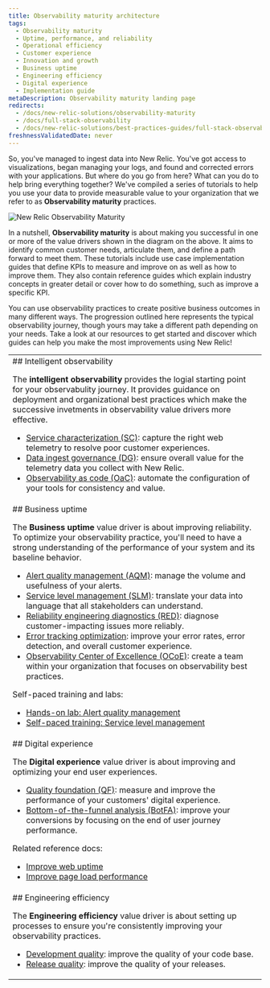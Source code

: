 ```yaml
---
title: Observability maturity architecture
tags:
  - Observability maturity
  - Uptime, performance, and reliability
  - Operational efficiency
  - Customer experience
  - Innovation and growth
  - Business uptime
  - Engineering efficiency
  - Digital experience
  - Implementation guide
metaDescription: Observability maturity landing page
redirects:
  - /docs/new-relic-solutions/observability-maturity
  - /docs/full-stack-observability
  - /docs/new-relic-solutions/best-practices-guides/full-stack-observability
freshnessValidatedDate: never
---
```


So, you've managed to ingest data into New Relic. You've got access to visualizations, began managing your logs, and found and corrected errors with your applications. But where do you go from here? What can you do to help bring everything together? We've compiled a series of tutorials to help you use your data to provide measurable value to your organization that we refer to as <DNT>**Observability maturity**</DNT> practices.

<img
  title="New Relic Observability Maturity"
  alt="New Relic Observability Maturity"
  src="/images/observability-maturity-and-value-drivers.webp"
/>

In a nutshell, <DNT>**Observability maturity**</DNT> is about making you successful in one or more of the value drivers shown in the diagram on the above. It aims to identify common customer needs, articulate them, and define a path forward to meet them. These tutorials include use case implementation guides that define KPIs to measure and improve on as well as how to improve them. They also contain reference guides which explain industry concepts in greater detail or cover how to do something, such as improve a specific KPI.

You can use observability practices to create positive business outcomes in many different ways. The progression outlined here represents the typical observability journey, though yours may take a different path depending on your needs. Take a look at our resources to get started and discover which guides can help you make the most improvements using New Relic!
<table>
<tbody>
<tr>
<td>
## Intelligent observability

The <DNT>**intelligent observability**</DNT> provides the logial starting point for your observabulity journey. It provides guidance on deployment and organizational best practices which make the successive invetments in observability value drivers more effective.

* [Service characterization (SC)](/docs/new-relic-solutions/observability-maturity/operational-efficiency/sc-implementation-guide/): capture the right web telemetry to resolve poor customer experiences.
* [Data ingest governance (DG)](/docs/new-relic-solutions/observability-maturity/operational-efficiency/dg-intro/): ensure overall value for the telemetry data you collect with New Relic.
* [Observability as code (OaC)](/docs/new-relic-solutions/observability-maturity/operational-efficiency/observability-as-code-guide): automate the configuration of your tools for consistency and value.
</td>
</tr>
<tr>
<td>
## Business uptime

The <DNT>**Business uptime**</DNT> value driver is about improving reliability. To optimize your observability practice, you'll need to have a strong understanding of the performance of your system and its baseline behavior.

* [Alert quality management (AQM)](/docs/new-relic-solutions/observability-maturity/uptime-performance-reliability/aqm-implementation-guide/): manage the volume and usefulness of your alerts.
* [Service level management (SLM)](/docs/new-relic-solutions/observability-maturity/uptime-performance-reliability/slm-implementation-guide/): translate your data into language that all stakeholders can understand.
* [Reliability engineering diagnostics (RED)](/docs/new-relic-solutions/observability-maturity/uptime-performance-reliability/diagnostics-beginner-guide): diagnose customer-impacting issues more reliably.
* [Error tracking optimization](/docs/new-relic-solutions/observability-maturity/uptime-performance-reliability/error-optimization): improve your error rates, error detection, and overall customer experience.
* [Observability Center of Excellence (OCoE)](/docs/new-relic-solutions/observability-maturity/operational-efficiency/observability-coe): create a team within your organization that focuses on observability best practices.

Self-paced training and labs:

* [Hands-on lab: Alert quality management](https://learn.newrelic.com/hands-on-lab-alert-quality-management)
* [Self-paced training: Service level management](https://learn.newrelic.com/self-paced-service-level-management-in-new-relic)

</td>
</tr>
<tr>
<td>
## Digital experience

The <DNT>**Digital experience**</DNT> value driver is about improving and optimizing your end user experiences.

* [Quality foundation (QF)](/docs/new-relic-solutions/observability-maturity/customer-experience/quality-foundation-implementation-guide): measure and improve the performance of your customers' digital experience.
* [Bottom-of-the-funnel analysis (BotFA)](/docs/new-relic-solutions/observability-maturity/customer-experience/bofta-implementation-guide): improve your conversions by focusing on the end of user journey performance.

Related reference docs:

* [Improve web uptime](/docs/new-relic-solutions/observability-maturity/customer-experience/cx-improve-web-uptime)
* [Improve page load performance](/docs/new-relic-solutions/observability-maturity/customer-experience/cx-improve-page-load)
</td>
</tr>
<tr>
<td>
## Engineering efficiency

The <DNT>**Engineering efficiency**</DNT> value driver is about setting up processes to ensure you're consistently improving your observability practices.

* [Development quality](/docs/new-relic-solutions/observability-maturity/innovation-growth/development-quality-implementation-guide): improve the quality of your code base.
* [Release quality](/docs/new-relic-solutions/observability-maturity/innovation-growth/release-quality-implementation-guide): improve the quality of your releases.
</td>
</tr>
</tbody>
<table>

